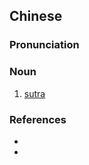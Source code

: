 {{also|经藏}}
==Chinese==
{{zh-forms|s=经藏}}

===Pronunciation===
{{zh-pron
|m=jīngzàng
|cat=n
}}

===Noun===
{{zh-noun}}

# {{lb|zh|Buddhism}} [[sutra]]

===References===
* {{pedialite|經藏|lang=zh}}
* {{pedialite|sutra}}